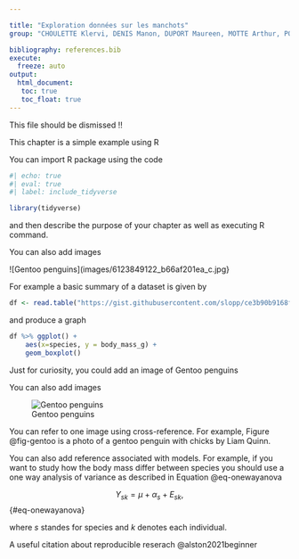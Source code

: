 ```yaml
---

title: "Exploration données sur les manchots"
group: "CHOULETTE Klervi, DENIS Manon, DUPORT Maureen, MOTTE Arthur, POYARD Antoine, Sésia Marion, TANGUY Céline" 

bibliography: references.bib
execute: 
  freeze: auto
output: 
  html_document:
   toc: true
   toc_float: true
---
```


This file should be dismissed !!

This chapter is a simple example using R

You can import R package using the code

```r
#| echo: true
#| eval: true
#| label: include_tidyverse

library(tidyverse)
```


and then describe the purpose of your chapter as well as executing R command.

You can also add images 

![Gentoo penguins](images/6123849122_b66af201ea_c.jpg}

For example a basic summary of a dataset is given by 

```r
df <- read.table("https://gist.githubusercontent.com/slopp/ce3b90b9168f2f921784de84fa445651/raw/4ecf3041f0ed4913e7c230758733948bc561f434/penguins.csv", sep = "," , header = TRUE)
```

and produce a graph

```r
df %>% ggplot() +
	aes(x=species, y = body_mass_g) +
	geom_boxplot()  
```

Just for curiosity, you could add an image of Gentoo penguins

You can also add images 

![Gentoo penguins](images/6123849122_b66af201ea_c.jpg){#fig-gentoo}

You can refer to one image using cross-reference. For example, Figure @fig-gentoo is a photo of a gentoo penguin with chicks by Liam Quinn.



You can also add reference associated with models. For example, if you want to study how the body mass  differ between species you should use a one way analysis of variance as described in Equation @eq-onewayanova

$$Y_{sk} = \mu + \alpha_s + E_{sk},
$$ {#eq-onewayanova}

where $s$ standes for species and $k$ denotes each individual.

A useful citation about reproducible reserach @alston2021beginner